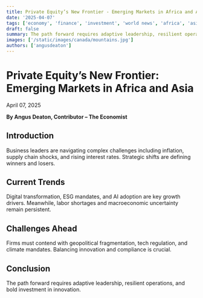 ```yaml
---
title: Private Equity’s New Frontier - Emerging Markets in Africa and Asia
date: '2025-04-07'
tags: ['economy', 'finance', 'investment', 'world news', 'africa', 'asia']
draft: false
summary: The path forward requires adaptive leadership, resilient operations, and bold investment in innovation.
images: ['/static/images/canada/mountains.jpg']
authors: ['angusdeaton']
---
```


# Private Equity’s New Frontier: Emerging Markets in Africa and Asia

April 07, 2025

**By Angus Deaton, Contributor – The Economist**

## Introduction

Business leaders are navigating complex challenges including inflation, supply chain shocks, and rising interest rates. Strategic shifts are defining winners and losers.

## Current Trends

Digital transformation, ESG mandates, and AI adoption are key growth drivers. Meanwhile, labor shortages and macroeconomic uncertainty remain persistent.

## Challenges Ahead

Firms must contend with geopolitical fragmentation, tech regulation, and climate mandates. Balancing innovation and compliance is crucial.

## Conclusion

The path forward requires adaptive leadership, resilient operations, and bold investment in innovation.
